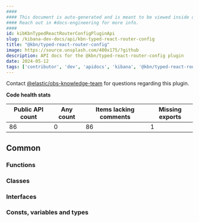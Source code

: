 ```yaml
---
####
#### This document is auto-generated and is meant to be viewed inside our experimental, new docs system.
#### Reach out in #docs-engineering for more info.
####
id: kibKbnTypedReactRouterConfigPluginApi
slug: /kibana-dev-docs/api/kbn-typed-react-router-config
title: "@kbn/typed-react-router-config"
image: https://source.unsplash.com/400x175/?github
description: API docs for the @kbn/typed-react-router-config plugin
date: 2024-05-12
tags: ['contributor', 'dev', 'apidocs', 'kibana', '@kbn/typed-react-router-config']
---
```




Contact [@elastic/obs-knowledge-team](https://github.com/orgs/elastic/teams/obs-knowledge-team) for questions regarding this plugin.

**Code health stats**

| Public API count  | Any count | Items lacking comments | Missing exports |
|-------------------|-----------|------------------------|-----------------|
| 86 | 0 | 86 | 1 |

## Common

### Functions
<DocDefinitionList data={kbnTypedReactRouterConfigObj.common.functions}/>

### Classes
<DocDefinitionList data={kbnTypedReactRouterConfigObj.common.classes}/>

### Interfaces
<DocDefinitionList data={kbnTypedReactRouterConfigObj.common.interfaces}/>

### Consts, variables and types
<DocDefinitionList data={kbnTypedReactRouterConfigObj.common.misc}/>

